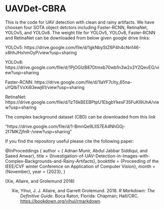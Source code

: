 # UAVDet-CBRA
This is the code for UAV detection with clean and rainy artifacts. We have choosen four SOTA object detctors including Faster-RCNN, RetinaNet, YOLOv5, and YOLOv8.
The weight file for YOLOv5, YOLOv8, Faster-RCNN and RetinaNet can be downloaded from below given google drive links:

YOLOv5: https://drive.google.com/file/d/1gkNbyStZ6P4h4cNn146-x8hhJHxhmOyP/view?usp=sharing

YOLOv8: https://drive.google.com/file/d/1PjOGlzB87Dtmxb70wb1n3w2x3YZQevEG/view?usp=sharing

Faster-RCNN: https://drive.google.com/file/d/1laYF7cIty_65na-uYQIbTVxXi83ewj61/view?usp=sharing

RetinaNet: https://drive.google.com/file/d/1zT6kBEEBPtpU1EbgbYkesF35FuKI9UhA/view?usp=sharing

The complex background dataset (CBD) can be downloaded from this link 

"https://drive.google.com/file/d/1-BmnQe9LllS7EA4NhGGj-2f7MKZjfnR-/view?usp=sharing"


If you find the repository useful please cite the following paper:

@InProceddings {
author = { Adnan Munir, Abdul Jabbar Siddiqui, and Saeed Anwar},
title = {Investigation-of-UAV-Detection-in-Images-with-Complex-Backgrounds-and-Rainy-Artifacts},
booktitle = {Proceeding of the IEEE/CVF winter Conference on Application of Computer Vision},
month = {November},
year = {2023},
}


(Xie, Allaire, and Grolemund 2018)

<div id="refs" class="references csl-bib-body hanging-indent">

<div id="ref-xie2018" class="csl-entry">

Xie, Yihui, J. J. Allaire, and Garrett Grolemund. 2018. *R Markdown: The
Definitive Guide*. Boca Raton, Florida: Chapman; Hall/CRC.
<https://bookdown.org/yihui/rmarkdown>.

</div>

</div>
